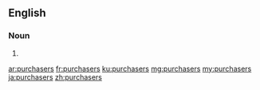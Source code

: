 ==English==

===Noun===
{{head|en|noun plural form}}

# {{plural of|purchaser|lang=en}}

[[ar:purchasers]]
[[fr:purchasers]]
[[ku:purchasers]]
[[mg:purchasers]]
[[my:purchasers]]
[[ja:purchasers]]
[[zh:purchasers]]